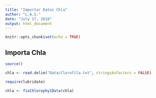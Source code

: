 ```yaml
---
title: "Importar Datos Chla"
author: "L.A.S."
date: "July 17, 2018"
output: html_document
---
```


```r
knitr::opts_chunk$set(echo = TRUE)
```

## Importa Chla

```r
source()

chla <- read.delim("Data/Clorofila.txt", stringsAsFactors = FALSE)

require(lubridate)

chla <- fixChlorophylData(chla)

```
